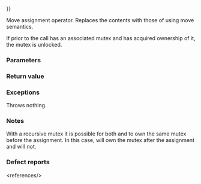 {{cpp/thread/unique_lock/title|operator{{=}}}}
{{cpp/thread/unique_lock/navbar}}
{{dcl begin}}
{{dcl|since=c++11|1=
unique_lock&amp; operator=( unique_lock&amp;&amp; other );
}}
{{dcl end}}

Move assignment operator. Replaces the contents with those of {{c|other}} using move semantics. 

If prior to the call {{c|*this}} has an associated mutex and has acquired ownership of it, the mutex is unlocked. 

===Parameters===
{{par begin}}
{{par|other|another {{tt|unique_lock}} to replace the state with}}
{{par end}}

===Return value===
{{c|*this}}

===Exceptions===
Throws nothing.

===Notes===
With a recursive mutex it is possible for both {{c|*this}} and {{c|other}} to own the same mutex before the assignment. In this case, {{c|*this}} will own the mutex after the assignment and {{c|other}} will not.

===Defect reports===
{{dr list begin}}
{{dr list item|wg=lwg|dr=2104|std=C++11|before=the move assignment operator was {{c/core|noexcept}}, but it may&lt;br&gt;throw an exception in the case of undefined behavior&lt;ref&gt;For example, {{c|*this}} is constructed with {{lc|std::adopt_lock}}, but the calling thread does not have the ownership of the associated mutex. In this case, {{c|*this}} cannot properly release the ownership of the associated mutex, and it may result in an exception to be thrown.&lt;/ref&gt;|after=it is not {{c/core|noexcept}}}}
{{dr list end}}
&lt;references/&gt;

{{langlinks|de|es|fr|it|ja|pt|ru|zh}}